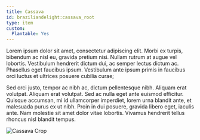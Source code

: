 ```yaml
---
title: Cassava
id: braziliandelight:cassava_root
type: item
custom:
  Plantable: Yes
---
```


Lorem ipsum dolor sit amet, consectetur adipiscing elit. Morbi ex turpis, bibendum ac nisl eu, gravida pretium nisi.
Nullam rutrum at augue vel lobortis. Vestibulum hendrerit dictum dui, ac semper lectus dictum ac. Phasellus eget
faucibus ipsum. Vestibulum ante ipsum primis in faucibus orci luctus et ultrices posuere cubilia curae;

Sed orci justo, tempor ac nibh ac, dictum pellentesque nibh. Aliquam erat volutpat. Aliquam erat volutpat.
Sed ac nulla eget ante euismod efficitur. Quisque accumsan, mi id ullamcorper imperdiet, lorem urna blandit ante, et
malesuada purus ex ut nibh. Proin in dui posuere, gravida libero eget, iaculis ante. Nam molestie sit amet dolor
vitae lobortis. Vivamus hendrerit tellus rhoncus nisl blandit tempus.

<img src="https://file.notion.so/f/f/7a132b8b-fabb-462d-b4d9-5d4f8b95d059/6041073b-7c86-4881-ab6d-cac888298f40/cassava_crop.png?table=block&id=1fbdcb1b-a1d0-443c-b45e-7b78d6e2f049&spaceId=7a132b8b-fabb-462d-b4d9-5d4f8b95d059&expirationTimestamp=1740096000000&signature=a5o4VzVmGyIu0gaaVh0VTnAMNtIMvWA7W0PcKUoxOCo&downloadName=cassava_crop.png"
alt="Cassava Crop"/>